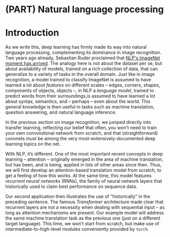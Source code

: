 # (PART) Natural language processing {.unnumbered}

# Introduction {#NLP-intro .unnumbered}

As we write this, deep learning has firmly made its way into natural language processing, complementing its dominance in image
recognition. Two years ago already, Sebastian Ruder proclaimed that [NLP\'s ImageNet moment has
arrived](https://thegradient.pub/nlp-imagenet/). The analogy here is not about the dataset per se, but about availability of
models, trained on a rich collection of data, that can generalize to a variety of tasks in the overall domain. Just like in
image recognition, a model trained to classify ImageNet is assumed to have learned a lot about *features* on different scales
-- edges, corners, shapes, components of objects, objects --, in NLP a *language model*, trained to predict words from their
surroundings,is assumed to have learned a lot about syntax, semantics, and -- perhaps -- even about the world. This general
knowledge is then useful in tasks such as machine translation, question answering, and natural language inference.

In the previous section on image recognition, we jumped directly into transfer learning, reflecting our belief that often, you
won't need to train your own convolutional network from scratch, and that (straightforward) convnets must be among the very
most-extensively-documented deep learning topics on the net.

With NLP, it's different. One of the most important recent concepts in deep learning -- attention -- originally emerged in the
area of machine translation, but has been, and is being, applied in lots of other areas since then. Thus, we will first
develop an attention-based translation model from scratch, to get a feeling of how this works. At the same time, this model
features *recurrent neural networks* (RNNs), the family of neural network layers that historically used to claim best
performance on sequence data.

Our second application then illustrates the use of "historically" in the preceding sentence. The famous *Transformer*
architecture made clear that recurrent layers are not a necessity when dealing with sequential input -- as long as attention
mechanisms are present. Our example model will address the same machine translation task as the previous one (just on a
different target language). This time, we won't start from scratch, but make use of intermediate-to-high-level modules
conveniently provided by `torch`.
